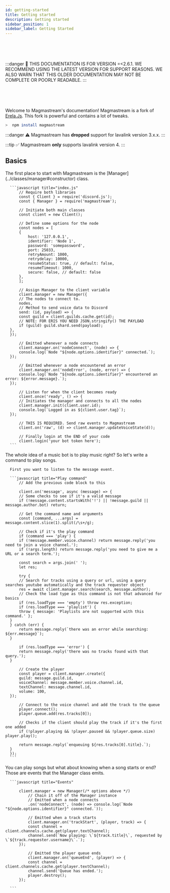 ```yaml
---
id: getting-started
title: Getting started
description: Getting started
sidebar_position: 1
sidebar_label: Getting Started
---
```



<br/><br/><br/>

:::danger
🚨 THIS DOCUMENTATION IS FOR VERSION =\<2.6.1. WE RECOMMEND USING THE LATEST VERSION FOR SUPPORT REASONS. WE ALSO WARN THAT THIS OLDER DOCUMENTATION MAY NOT BE COMPLETE OR POORLY READABLE.
:::

<br/><br/><br/>

Welcome to Magmastream's documentation! Magmastream is a fork of [Erela.Js](https://github.com/MenuDocs/erela.js). This fork is powerful and contains a lot of tweaks.

```bash
>  npm install magmastream
```
:::danger
⚠️ Magmastream has **dropped** support for lavalink version 3.x.x.
:::

:::tip
✅ Magmastream **only** supports lavalink version 4.
:::

## Basics

<Tabs>
  <TabItem value="indexjs" label="index.js" default>
      The first place to start with Magmastream is the [Manager](../classes/manager#constructor) class.

      ```javascript title="index.js"
          // Require both libraries
          const { Client } = require('discord.js');
          const { Manager } = require('magmastream');

          // Initiate both main classes
          const client = new Client();

          // Define some options for the node
          const nodes = [
          {
              host: '127.0.0.1',
              identifier: 'Node 1',
              password: 'somepassword',
              port: 25033,
              retryAmount: 1000,
              retrydelay: 10000,
              resumeStatus: true, // default: false,
              resumeTimeout: 1000,
              secure: false, // default: false
          },
          ];

          // Assign Manager to the client variable
          client.manager = new Manager({
          // The nodes to connect to.
          nodes,
          // Method to send voice data to Discord
          send: (id, payload) => {
          const guild = client.guilds.cache.get(id);
          // NOTE: FOR ERIS YOU NEED JSON.stringify() THE PAYLOAD
          if (guild) guild.shard.send(payload);
      },
      });

          // Emitted whenever a node connects
          client.manager.on('nodeConnect', (node) => {
          console.log(`Node "${node.options.identifier}" connected.`);
      });

          // Emitted whenever a node encountered an error
          client.manager.on('nodeError', (node, error) => {
          console.log(`Node "${node.options.identifier}" encountered an error: ${error.message}.`);
      });

          // Listen for when the client becomes ready
          client.once('ready', () => {
          // Initiates the manager and connects to all the nodes
          client.manager.init(client.user.id);
          console.log(`Logged in as ${client.user.tag}`);
      });

          // THIS IS REQUIRED. Send raw events to Magmastream
          client.on('raw', (d) => client.manager.updateVoiceState(d));

          // Finally login at the END of your code
          client.login('your bot token here');
      ```
  </TabItem>
  <TabItem value="orange" label="Play command">
      The whole idea of a music bot is to play music right? So let's write a command to play songs.

      First you want to listen to the message event.

      ```javascript title="Play command"
          // Add the previous code block to this

          client.on('message', async (message) => {
          // Some checks to see if it's a valid message
          if (!message.content.startsWith('!') || !message.guild || message.author.bot) return;

          // Get the command name and arguments
          const [command, ...args] = message.content.slice(1).split(/\s+/g);

          // Check if it's the play command
          if (command === 'play') {
          if (!message.member.voice.channel) return message.reply('you need to join a voice channel.');
          if (!args.length) return message.reply('you need to give me a URL or a search term.');

          const search = args.join(' ');
          let res;

          try {
          // Search for tracks using a query or url, using a query searches youtube automatically and the track requester object
          res = await client.manager.search(search, message.author);
          // Check the load type as this command is not that advanced for basics
          if (res.loadType === 'empty') throw res.exception;
          if (res.loadType === 'playlist') {
          throw { message: 'Playlists are not supported with this command.' };
      }
      } catch (err) {
          return message.reply(`there was an error while searching: ${err.message}`);
      }

          if (res.loadType === 'error') {
          return message.reply('there was no tracks found with that query.');
      }

          // Create the player
          const player = client.manager.create({
          guild: message.guild.id,
          voiceChannel: message.member.voice.channel.id,
          textChannel: message.channel.id,
          volume: 100,
      });

          // Connect to the voice channel and add the track to the queue
          player.connect();
          player.queue.add(res.tracks[0]);

          // Checks if the client should play the track if it's the first one added
          if (!player.playing && !player.paused && !player.queue.size) player.play();

          return message.reply(`enqueuing ${res.tracks[0].title}.`);
      }
      });
      ```
  </TabItem>
  <TabItem value="banana" label="Events">
      You can play songs but what about knowing when a song starts or end? Those are events that the Manager class emits.

      ```javascript title="Events"

          client.manager = new Manager(/* options above */)
              // Chain it off of the Manager instance
              // Emitted when a node connects
              .on('nodeConnect', (node) => console.log(`Node "${node.options.identifier}" connected.`));

              // Emitted when a track starts
              client.manager.on('trackStart', (player, track) => {
              const channel = client.channels.cache.get(player.textChannel);
              channel.send(`Now playing: \`${track.title}\`, requested by \`${track.requester.username}\`.`);
          });

              // Emitted the player queue ends
              client.manager.on('queueEnd', (player) => {
              const channel = client.channels.cache.get(player.textChannel);
              channel.send('Queue has ended.');
              player.destroy();
          });

      ```
  </TabItem>
</Tabs>
